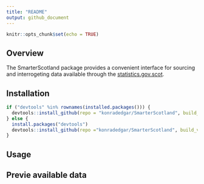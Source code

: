 ```yaml
---
title: "README"
output: github_document
---
```


```r
knitr::opts_chunk$set(echo = TRUE)
```

## Overview

The SmarterScotland package provides a convenient interface for sourcing and interrogeting data available through the [statistics.gov.scot](http://statistics.gov.scot).

## Installation

```r
if ("devtools" %in% rownames(installed.packages())) {
  devtools::install_github(repo = "konradedgar/SmarterScotland", build_vignettes = TRUE)
} else {
  install.packages("devtools")
  devtools::install_github(repo ="konradedgar/SmarterScotland", build_vignettes = TRUE)
}
```

## Usage

## Previe available data

